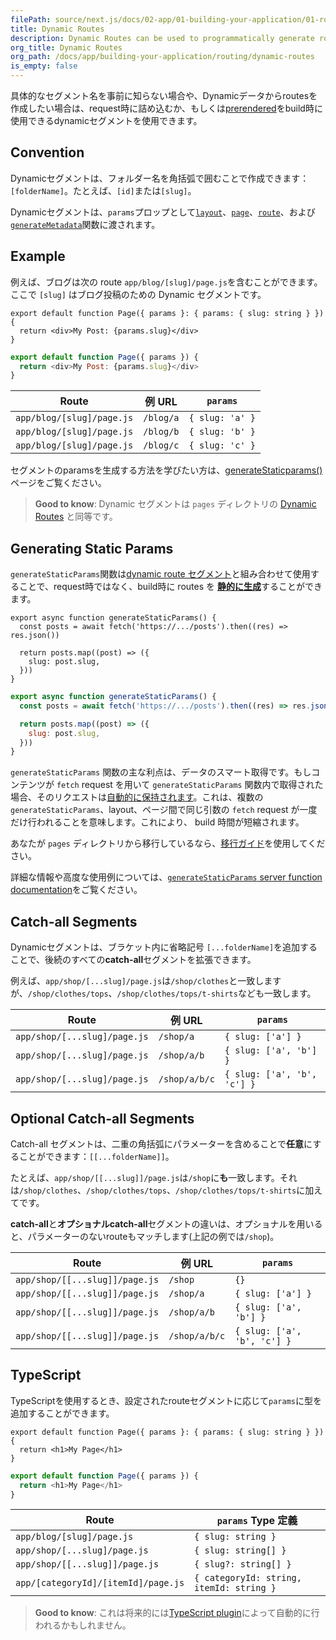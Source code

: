 ```yaml
---
filePath: source/next.js/docs/02-app/01-building-your-application/01-routing/09-dynamic-routes.mdx
title: Dynamic Routes
description: Dynamic Routes can be used to programmatically generate route segments from dynamic data.
org_title: Dynamic Routes
org_path: /docs/app/building-your-application/routing/dynamic-routes
is_empty: false
---
```


具体的なセグメント名を事前に知らない場合や、Dynamicデータからroutesを作成したい場合は、request時に詰め込むか、もしくは[prerendered](#generating-static-params)をbuild時に使用できるdynamicセグメントを使用できます。

## Convention

Dynamicセグメントは、フォルダー名を角括弧で囲むことで作成できます：`[folderName]`。たとえば、`[id]`または`[slug]`。

Dynamicセグメントは、`params`プロップとして[`layout`](/ja/javascript/next.js/v14/02-app/02-api-reference/02-file-conventions/layout)、[`page`](/ja/javascript/next.js/v14/02-app/02-api-reference/02-file-conventions/page)、[`route`](/ja/javascript/next.js/v14/02-app/01-building-your-application/01-routing/12-route-handlers)、および[`generateMetadata`](/ja/javascript/next.js/v14/02-app/02-api-reference/04-functions/generate-metadata#generatemetadata-function)関数に渡されます。

## Example

例えば、ブログは次の route `app/blog/[slug]/page.js`を含むことができます。ここで `[slug]` はブログ投稿のための Dynamic セグメントです。

```tsx:app/blog/[slug]/page.tsx
export default function Page({ params }: { params: { slug: string } }) {
  return <div>My Post: {params.slug}</div>
}
```

```jsx:app/blog/[slug]/page.js
export default function Page({ params }) {
  return <div>My Post: {params.slug}</div>
}
```

| Route | 例 URL | `params` |
| ------------------------- | ----------- | --------------- |
| `app/blog/[slug]/page.js` | `/blog/a` | `{ slug: 'a' }` |
| `app/blog/[slug]/page.js` | `/blog/b` | `{ slug: 'b' }` |
| `app/blog/[slug]/page.js` | `/blog/c` | `{ slug: 'c' }` |

セグメントのparamsを生成する方法を学びたい方は、[generateStaticparams()](#generating-static-params) ページをご覧ください。

> **Good to know**: Dynamic セグメントは `pages` ディレクトリの [Dynamic Routes](/ja/javascript/next.js/v14/02-app/01-building-your-application/01-routing/09-dynamic-routes) と同等です。

## Generating Static Params

`generateStaticParams`関数は[dynamic route セグメント](/ja/javascript/next.js/v14/02-app/01-building-your-application/01-routing/09-dynamic-routes)と組み合わせて使用することで、request時ではなく、build時に routes を [**静的に生成**](/ja/javascript/next.js/v14/02-app/01-building-your-application/03-rendering/01-server-components#static-rendering-default)することができます。

```tsx:app/blog/[slug]/page.tsx
export async function generateStaticParams() {
  const posts = await fetch('https://.../posts').then((res) => res.json())

  return posts.map((post) => ({
    slug: post.slug,
  }))
}
```

```jsx:app/blog/[slug]/page.js
export async function generateStaticParams() {
  const posts = await fetch('https://.../posts').then((res) => res.json())

  return posts.map((post) => ({
    slug: post.slug,
  }))
}
```

`generateStaticParams` 関数の主な利点は、データのスマート取得です。もしコンテンツが `fetch` request を用いて `generateStaticParams` 関数内で取得された場合、そのリクエストは[自動的に保持されます](/ja/javascript/next.js/v14/02-app/01-building-your-application/04-caching#request-memoization)。これは、複数の `generateStaticParams`、layout、ページ間で同じ引数の `fetch` request が一度だけ行われることを意味します。これにより、 build 時間が短縮されます。

あなたが `pages` ディレクトリから移行しているなら、[移行ガイド](/ja/javascript/next.js/v14/02-app/01-building-your-application/11-upgrading/02-app-router-migration#dynamic-paths-getstaticpaths)を使用してください。

詳細な情報や高度な使用例については、[`generateStaticParams` server function documentation](/ja/javascript/next.js/v14/02-app/02-api-reference/04-functions/generate-static-params)をご覧ください。

## Catch-all Segments

Dynamicセグメントは、ブラケット内に省略記号 `[...folderName]`を追加することで、後続のすべての**catch-all**セグメントを拡張できます。

例えば、`app/shop/[...slug]/page.js`は`/shop/clothes`と一致しますが、`/shop/clothes/tops`、`/shop/clothes/tops/t-shirts`なども一致します。

| Route | 例 URL | `params` |
| ---------------------------- | ------------- | --------------------------- |
| `app/shop/[...slug]/page.js` | `/shop/a` | `{ slug: ['a'] }` |
| `app/shop/[...slug]/page.js` | `/shop/a/b` | `{ slug: ['a', 'b'] }` |
| `app/shop/[...slug]/page.js` | `/shop/a/b/c` | `{ slug: ['a', 'b', 'c'] }` |

## Optional Catch-all Segments

Catch-all セグメントは、二重の角括弧にパラメーターを含めることで**任意**にすることができます：`[[...folderName]]`。

たとえば、`app/shop/[[...slug]]/page.js`は`/shop`に**も**一致します。それは`/shop/clothes`、`/shop/clothes/tops`、`/shop/clothes/tops/t-shirts`に加えてです。

**catch-all**と**オプショナルcatch-all**セグメントの違いは、オプショナルを用いると、パラメーターのないrouteもマッチします(上記の例では`/shop`)。

| Route | 例 URL | `params` |
| ------------------------------ | ------------- | --------------------------- |
| `app/shop/[[...slug]]/page.js` | `/shop` | `{}` |
| `app/shop/[[...slug]]/page.js` | `/shop/a` | `{ slug: ['a'] }` |
| `app/shop/[[...slug]]/page.js` | `/shop/a/b` | `{ slug: ['a', 'b'] }` |
| `app/shop/[[...slug]]/page.js` | `/shop/a/b/c` | `{ slug: ['a', 'b', 'c'] }` |

## TypeScript

TypeScriptを使用するとき、設定されたrouteセグメントに応じて`params`に型を追加することができます。

```tsx:app/blog/[slug]/page.tsx
export default function Page({ params }: { params: { slug: string } }) {
  return <h1>My Page</h1>
}
```

```jsx:app/blog/[slug]/page.js
export default function Page({ params }) {
  return <h1>My Page</h1>
}
```

| Route | `params` Type 定義 |
| ----------------------------------- | ---------------------------------------- |
| `app/blog/[slug]/page.js` | `{ slug: string }` |
| `app/shop/[...slug]/page.js` | `{ slug: string[] }` |
| `app/shop/[[...slug]]/page.js` | `{ slug?: string[] }` |
| `app/[categoryId]/[itemId]/page.js` | `{ categoryId: string, itemId: string }` |

> **Good to know**: これは将来的には[TypeScript plugin](/ja/javascript/next.js/v14/02-app/01-building-your-application/07-configuring/01-typescript#typescript-plugin)によって自動的に行われるかもしれません。
